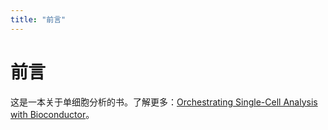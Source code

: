 ```yaml
---
title: "前言"
---
```


# 前言

这是一本关于单细胞分析的书。了解更多：[Orchestrating Single-Cell Analysis with Bioconductor](https://bioconductor.org/books/release/OSCA/)。

